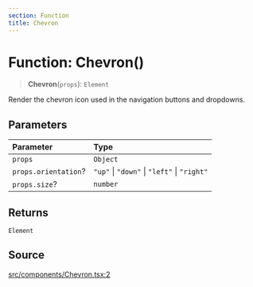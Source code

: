 ```yaml
---
section: Function
title: Chevron
---
```


# Function: Chevron()

> **Chevron**(`props`): `Element`

Render the chevron icon used in the navigation buttons and dropdowns.

## Parameters

| Parameter | Type |
| :------ | :------ |
| `props` | `Object` |
| `props.orientation`? | `"up"` \| `"down"` \| `"left"` \| `"right"` |
| `props.size`? | `number` |

## Returns

`Element`

## Source

[src/components/Chevron.tsx:2](https://github.com/gpbl/react-day-picker/blob/854070dd0/src/components/Chevron.tsx#L2)
